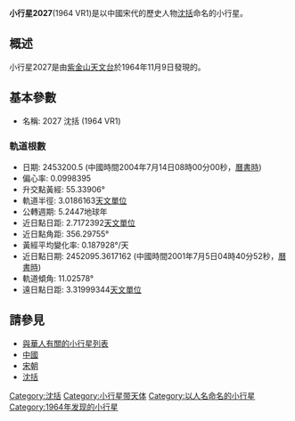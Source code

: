 '''小行星2027'''(1964 VR1)是以中國宋代的歷史人物[[沈括|沈括]]命名的小行星。

== 概述 ==

小行星2027是由[[紫金山天文台|紫金山天文台]]於1964年11月9日發現的。

== 基本參數 ==

* 名稱: 2027 沈括 (1964 VR1)

=== 軌道根數 ===

* 日期: 2453200.5 (中國時間2004年7月14日08時00分00秒，[[曆書時|曆書時]])
* 偏心率: 0.0998395
* 升交點黃經: 55.33906°
* 軌道半徑: 3.0186163[[天文單位|天文單位]]
* 公轉週期: 5.2447地球年
* 近日點日距: 2.7172392[[天文單位|天文單位]]
* 近日點角距: 356.29755°
* 黃經平均變化率: 0.187928°/天
* 近日點日期: 2452095.3617162 (中國時間2001年7月5日04時40分52秒，[[曆書時|曆書時]])
* 軌道傾角: 11.02578°
* 遠日點日距: 3.31999344[[天文單位|天文單位]]

== 請參見 ==
* [[與華人有關的小行星列表|與華人有關的小行星列表]]
* [[中國|中國]]
* [[宋朝|宋朝]]
* [[沈括|沈括]]

[[Category:沈括|Category:沈括]]
[[Category:小行星带天体|Category:小行星带天体]]
[[Category:以人名命名的小行星|Category:以人名命名的小行星]]
[[Category:1964年发现的小行星|Category:1964年发现的小行星]]